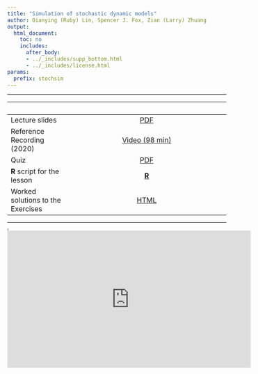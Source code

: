 ```yaml
---
title: "Simulation of stochastic dynamic models"
author: Qianying (Ruby) Lin, Spencer J. Fox, Zian (Larry) Zhuang
output:
  html_document:
    toc: no
    includes:
      after_body:
      - ../_includes/supp_bottom.html
      - ../_includes/license.html
params:
  prefix: stochsim
---
```


----------------------

| &nbsp;                            | &nbsp;                                                                                     |
|:----------------------------------|:------------------------------------------------------------------------------------------:|
| Lecture slides                    | [PDF](slides/stochsim/main.pdf)                                                                          |
| Reference Recording  (2020)                 | [Video (98 min)](https://www.youtube.com/playlist?list=PLluGwj6FGt2RBA4OQ_OdJj5CEJSjRGxut) |
| Quiz                              | [PDF](slides/stochsim/quiz.pdf)                                                                            |
| **R** script for the lesson       | [**R**](slides/stochsim/main.R)                                                                            |
| Worked solutions to the Exercises | [HTML](slides/stochsim/exercises.html)                                                                     |
----------------------

<iframe width="0" height="0"></iframe>

<iframe data-external="1" width="560" height="315" src="https://www.youtube-nocookie.com/embed/videoseries?list=PLluGwj6FGt2RBA4OQ_OdJj5CEJSjRGxut" frameborder="0" allow="accelerometer; autoplay; encrypted-media; gyroscope; picture-in-picture" allowfullscreen></iframe>
